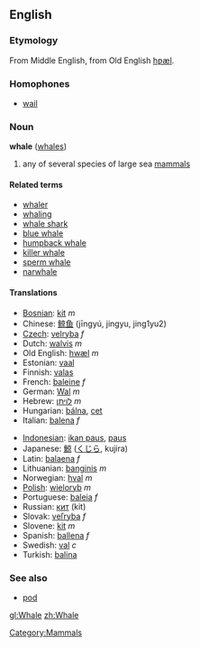 {{wikipedia}}
==English==
===Etymology===
From Middle English, from Old English [[hƿæl]].
===Homophones===
* [[wail]]
===Noun===
'''whale''' ([[whales]])

# any of several species of large sea [[mammal]]s

====Related terms====
*[[whaler]]
*[[whaling]]
*[[whale shark]]
*[[blue whale]]
*[[humpback whale]]
*[[killer whale]]
*[[sperm whale]]
*[[narwhale]]

====Translations====
{{top}}
*[[Bosnian]]: [[kit]] ''m''
*Chinese: [[鲸鱼]] (jīngyú, jingyu, jing1yu2)
*[[Czech]]: [[velryba]] ''f''
*Dutch: [[walvis]] ''m''
*Old English: [[hwæl]] ''m''
*Estonian: [[vaal#Estonian|vaal]]
*Finnish: [[valas#Finnish|valas]]
*French: [[baleine]] ''f''
*German: [[Wal]] ''m''
*Hebrew: [[לויתן]] ''m''
*Hungarian: [[bálna]], [[cet]]
*Italian: [[balena]] ''f''
{{mid}}
*[[Indonesian]]: [[ikan paus]], [[paus]]
*Japanese: [[鯨]] ([[くじら]], kujira)
*Latin: [[balaena]] ''f''
*Lithuanian: [[banginis]] ''m''
*Norwegian: [[hval]] ''m''
*[[Polish]]: [[wieloryb]] ''m''
*Portuguese: [[baleia]] ''f''
*Russian: [[кит]] (kit)
*Slovak: [[veľryba#Slovak|veľryba]] ''f''
*Slovene: [[kit]] ''m''
*Spanish: [[ballena]] ''f''
*Swedish: [[val]] ''c''
*Turkish: [[balina]]
{{bottom}}

===See also===
*[[pod]]


[[Category:Mammals]]

[[gl:Whale]]
[[zh:Whale]]